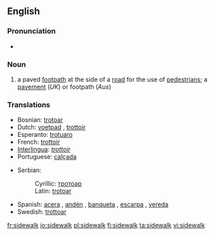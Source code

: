 ==English==
{{wikipedia}}

===Pronunciation===
*{{audio|en-us-sidewalk.ogg|Audio (US)}}

===Noun===
{{en-noun}}

# {{US}} a paved [[footpath]] at the side of a [[road]] for the use of [[pedestrian]]s; a [[pavement]] (''UK'') or footpath (''Aus'')

===Translations===
{{rfc-level|Translations at L3+ (AutoFormat would have corrected level of Translations)}}
{{top}}
*Bosnian: [[trotoar]] {{m}}
*Dutch: [[voetpad]] {{n}}, [[trottoir]] {{n}}
*Esperanto: [[trotuaro]]
*French: [[trottoir]] {{m}}
*[[Interlingua]]: ''[[trottoir]]''
*Portuguese: [[calçada]] {{f}}
{{mid}}
*Serbian:
*:Cyrillic: [[тротоар]] {{m}}
*:Latin: [[trotoar#Serbian|trotoar]] {{m}}
*Spanish: [[acera]] {{f}}, [[andén]] {{m}} {{italbrac|Colombia}}, [[banqueta]] {{f}} {{italbrac|Guatemala|Mexico}}, [[escarpa]] {{f}} {{italbrac|Southeastern Mexico}}, [[vereda]] {{f}} {{italbrac|Argentina|Chile|Paraguay|Uruguay}}
*Swedish: [[trottoar]]
{{bottom}}

[[fr:sidewalk]]
[[io:sidewalk]]
[[pl:sidewalk]]
[[fi:sidewalk]]
[[ta:sidewalk]]
[[vi:sidewalk]]